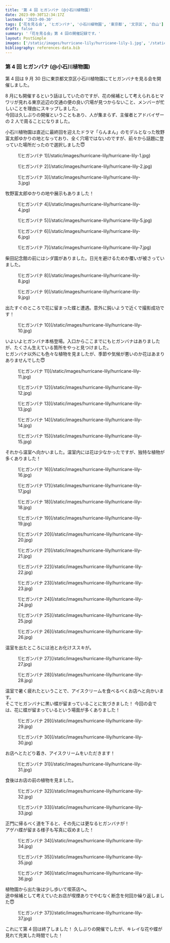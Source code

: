 ```yaml
---
title: '第 4 回 ヒガンバナ (@小石川植物園)'
date: 2023-09-30T12:34:17Z
lastmod: '2023-09-30'
tags: ['花を見る会', 'ヒガンバナ', '小石川植物園', '東京都', '文京区', '白山']
draft: false
summary: '「花を見る会」第 4 回の開催記録です。'
layout: PostSimple
images: ['/static/images/hurricane-lily/hurricane-lily-1.jpg', '/static/images/hurricane-lily/hurricane-lily-2.jpg', '/static/images/hurricane-lily/hurricane-lily-3.jpg', '/static/images/hurricane-lily/hurricane-lily-4.jpg', '/static/images/hurricane-lily/hurricane-lily-5.jpg', '/static/images/hurricane-lily/hurricane-lily-6.jpg', '/static/images/hurricane-lily/hurricane-lily-7.jpg', '/static/images/hurricane-lily/hurricane-lily-8.jpg', '/static/images/hurricane-lily/hurricane-lily-9.jpg', '/static/images/hurricane-lily/hurricane-lily-10.jpg', '/static/images/hurricane-lily/hurricane-lily-11.jpg', '/static/images/hurricane-lily/hurricane-lily-12.jpg', '/static/images/hurricane-lily/hurricane-lily-13.jpg', '/static/images/hurricane-lily/hurricane-lily-14.jpg', '/static/images/hurricane-lily/hurricane-lily-15.jpg', '/static/images/hurricane-lily/hurricane-lily-16.jpg', '/static/images/hurricane-lily/hurricane-lily-17.jpg', '/static/images/hurricane-lily/hurricane-lily-18.jpg', '/static/images/hurricane-lily/hurricane-lily-19.jpg', '/static/images/hurricane-lily/hurricane-lily-20.jpg', '/static/images/hurricane-lily/hurricane-lily-21.jpg', '/static/images/hurricane-lily/hurricane-lily-22.jpg', '/static/images/hurricane-lily/hurricane-lily-23.jpg', '/static/images/hurricane-lily/hurricane-lily-24.jpg', '/static/images/hurricane-lily/hurricane-lily-25.jpg', '/static/images/hurricane-lily/hurricane-lily-26.jpg', '/static/images/hurricane-lily/hurricane-lily-27.jpg', '/static/images/hurricane-lily/hurricane-lily-28.jpg', '/static/images/hurricane-lily/hurricane-lily-29.jpg', '/static/images/hurricane-lily/hurricane-lily-30.jpg', '/static/images/hurricane-lily/hurricane-lily-31.jpg', '/static/images/hurricane-lily/hurricane-lily-32.jpg', '/static/images/hurricane-lily/hurricane-lily-33.jpg', '/static/images/hurricane-lily/hurricane-lily-34.jpg', '/static/images/hurricane-lily/hurricane-lily-35.jpg', '/static/images/hurricane-lily/hurricane-lily-36.jpg', '/static/images/hurricane-lily/hurricane-lily-37.jpg']
bibliography: references-data.bib
---
```


### 第 4 回 ヒガンバナ (@小石川植物園)

第 4 回は 9 月 30 日に東京都文京区小石川植物園にてヒガンバナを見る会を開催しました。

8 月にも開催するという話はしていたのですが、花の候補として考えられるヒマワリが見れる東京近辺の交通の便の良い穴場が見つからないこと、メンバーが忙しいことを理由にスキップしました。<br />
今回は久しぶりの開催ということもあり、人が集まらず、主催者とアドバイザーの 2 人で周ることになりました。

小石川植物園は直近に最終回を迎えたドラマ「らんまん」のモデルとなった牧野富太郎ゆかりの地となっており、全く穴場ではないのですが、前々から話題に登っていた場所だったので選択しました😇 <br />

<div className="-mx-2 flex flex-wrap overflow-hidden xl:-mx-2">
  <figure className="my-1 w-full overflow-hidden px-2 xl:my-1 xl:w-1/2 xl:px-2">
    ![ヒガンバナ 1](/static/images/hurricane-lily/hurricane-lily-1.jpg)
  </figure>
  <figure className="my-1 w-full overflow-hidden px-2 xl:my-1 xl:w-1/2 xl:px-2">
    ![ヒガンバナ 2](/static/images/hurricane-lily/hurricane-lily-2.jpg)
  </figure>
  <figure className="my-1 w-full overflow-hidden px-2 xl:my-1 xl:w-1/2 xl:px-2">
    ![ヒガンバナ 3](/static/images/hurricane-lily/hurricane-lily-3.jpg)
  </figure>
</div>

牧野富太郎ゆかりの地や展示もありました！

<div className="-mx-2 flex flex-wrap overflow-hidden xl:-mx-2">
  <figure className="my-1 w-full overflow-hidden px-2 xl:my-1 xl:w-1/2 xl:px-2">
    ![ヒガンバナ 4](/static/images/hurricane-lily/hurricane-lily-4.jpg)
  </figure>
  <figure className="my-1 w-full overflow-hidden px-2 xl:my-1 xl:w-1/2 xl:px-2">
    ![ヒガンバナ 5](/static/images/hurricane-lily/hurricane-lily-5.jpg)
  </figure>
  <figure className="my-1 w-full overflow-hidden px-2 xl:my-1 xl:w-1/2 xl:px-2">
    ![ヒガンバナ 6](/static/images/hurricane-lily/hurricane-lily-6.jpg)
  </figure>
  <figure className="my-1 w-full overflow-hidden px-2 xl:my-1 xl:w-1/2 xl:px-2">
    ![ヒガンバナ 7](/static/images/hurricane-lily/hurricane-lily-7.jpg)
  </figure>
</div>

柴田記念館の前にはシダ園がありました。日光を避けるためか覆いが被さっていました。

<div className="-mx-2 flex flex-wrap overflow-hidden xl:-mx-2">
  <figure className="my-1 w-full overflow-hidden px-2 xl:my-1 xl:w-1/2 xl:px-2">
    ![ヒガンバナ 8](/static/images/hurricane-lily/hurricane-lily-8.jpg)
  </figure>
  <figure className="my-1 w-full overflow-hidden px-2 xl:my-1 xl:w-1/2 xl:px-2">
    ![ヒガンバナ 9](/static/images/hurricane-lily/hurricane-lily-9.jpg)
  </figure>
</div>

出たすぐのところで花に留まった蝶と遭遇。意外に鈍いようで近くで撮影成功です！

<div className="-mx-2 flex flex-wrap overflow-hidden xl:-mx-2">
  <figure className="my-1 w-full overflow-hidden px-2 xl:my-1 xl:w-1/2 xl:px-2">
    ![ヒガンバナ 10](/static/images/hurricane-lily/hurricane-lily-10.jpg)
  </figure>
</div>

いよいよヒガンバナ本格登場。入口からここまでにもヒガンバナはありましたが、たくさん生えている箇所をやっと見つけました。<br />
ヒガンバナ以外にも色々な植物を見ましたが、季節や気候が悪いのか花はあまりありませんでした😇

<div className="-mx-2 flex flex-wrap overflow-hidden xl:-mx-2">
  <figure className="my-1 w-full overflow-hidden px-2 xl:my-1 xl:w-1/2 xl:px-2">
    ![ヒガンバナ 11](/static/images/hurricane-lily/hurricane-lily-11.jpg)
  </figure>
  <figure className="my-1 w-full overflow-hidden px-2 xl:my-1 xl:w-1/2 xl:px-2">
    ![ヒガンバナ 12](/static/images/hurricane-lily/hurricane-lily-12.jpg)
  </figure>
  <figure className="my-1 w-full overflow-hidden px-2 xl:my-1 xl:w-1/2 xl:px-2">
    ![ヒガンバナ 13](/static/images/hurricane-lily/hurricane-lily-13.jpg)
  </figure>
  <figure className="my-1 w-full overflow-hidden px-2 xl:my-1 xl:w-1/2 xl:px-2">
    ![ヒガンバナ 14](/static/images/hurricane-lily/hurricane-lily-14.jpg)
  </figure>
  <figure className="my-1 w-full overflow-hidden px-2 xl:my-1 xl:w-1/2 xl:px-2">
    ![ヒガンバナ 15](/static/images/hurricane-lily/hurricane-lily-15.jpg)
  </figure>
</div>

それから温室へ向かいました。温室内には花は少なかったですが、独特な植物が多くありました！

<div className="-mx-2 flex flex-wrap overflow-hidden xl:-mx-2">
  <figure className="my-1 w-full overflow-hidden px-2 xl:my-1 xl:w-1/2 xl:px-2">
    ![ヒガンバナ 16](/static/images/hurricane-lily/hurricane-lily-16.jpg)
  </figure>
  <figure className="my-1 w-full overflow-hidden px-2 xl:my-1 xl:w-1/2 xl:px-2">
    ![ヒガンバナ 17](/static/images/hurricane-lily/hurricane-lily-17.jpg)
  </figure>
  <figure className="my-1 w-full overflow-hidden px-2 xl:my-1 xl:w-1/2 xl:px-2">
    ![ヒガンバナ 18](/static/images/hurricane-lily/hurricane-lily-18.jpg)
  </figure>
  <figure className="my-1 w-full overflow-hidden px-2 xl:my-1 xl:w-1/2 xl:px-2">
    ![ヒガンバナ 19](/static/images/hurricane-lily/hurricane-lily-19.jpg)
  </figure>
  <figure className="my-1 w-full overflow-hidden px-2 xl:my-1 xl:w-1/2 xl:px-2">
    ![ヒガンバナ 20](/static/images/hurricane-lily/hurricane-lily-20.jpg)
  </figure>
  <figure className="my-1 w-full overflow-hidden px-2 xl:my-1 xl:w-1/2 xl:px-2">
    ![ヒガンバナ 21](/static/images/hurricane-lily/hurricane-lily-21.jpg)
  </figure>
  <figure className="my-1 w-full overflow-hidden px-2 xl:my-1 xl:w-1/2 xl:px-2">
    ![ヒガンバナ 22](/static/images/hurricane-lily/hurricane-lily-22.jpg)
  </figure>
  <figure className="my-1 w-full overflow-hidden px-2 xl:my-1 xl:w-1/2 xl:px-2">
    ![ヒガンバナ 23](/static/images/hurricane-lily/hurricane-lily-23.jpg)
  </figure>
  <figure className="my-1 w-full overflow-hidden px-2 xl:my-1 xl:w-1/2 xl:px-2">
    ![ヒガンバナ 24](/static/images/hurricane-lily/hurricane-lily-24.jpg)
  </figure>
  <figure className="my-1 w-full overflow-hidden px-2 xl:my-1 xl:w-1/2 xl:px-2">
    ![ヒガンバナ 25](/static/images/hurricane-lily/hurricane-lily-25.jpg)
  </figure>
  <figure className="my-1 w-full overflow-hidden px-2 xl:my-1 xl:w-1/2 xl:px-2">
    ![ヒガンバナ 26](/static/images/hurricane-lily/hurricane-lily-26.jpg)
  </figure>
</div>

温室を出たところには池とお化けススキが。

<div className="-mx-2 flex flex-wrap overflow-hidden xl:-mx-2">
  <figure className="my-1 w-full overflow-hidden px-2 xl:my-1 xl:w-1/2 xl:px-2">
    ![ヒガンバナ 27](/static/images/hurricane-lily/hurricane-lily-27.jpg)
  </figure>
  <figure className="my-1 w-full overflow-hidden px-2 xl:my-1 xl:w-1/2 xl:px-2">
    ![ヒガンバナ 28](/static/images/hurricane-lily/hurricane-lily-28.jpg)
  </figure>
</div>

温室で暑く疲れたということで、アイスクリームを食べるべくお店へと向かいます。<br />
そこでヒガンバナに黒い蝶が留まっていることに気づきました！ 今回の会では、花に蝶が留まっているという場面が多くありました！

<div className="-mx-2 flex flex-wrap overflow-hidden xl:-mx-2">
  <figure className="my-1 w-full overflow-hidden px-2 xl:my-1 xl:w-1/2 xl:px-2">
    ![ヒガンバナ 29](/static/images/hurricane-lily/hurricane-lily-29.jpg)
  </figure>
  <figure className="my-1 w-full overflow-hidden px-2 xl:my-1 xl:w-1/2 xl:px-2">
    ![ヒガンバナ 30](/static/images/hurricane-lily/hurricane-lily-30.jpg)
  </figure>
</div>

お店へとたどり着き、アイスクリームをいただきます！

<div className="-mx-2 flex flex-wrap overflow-hidden xl:-mx-2">
  <figure className="my-1 w-full overflow-hidden px-2 xl:my-1 xl:w-1/2 xl:px-2">
    ![ヒガンバナ 31](/static/images/hurricane-lily/hurricane-lily-31.jpg)
  </figure>
</div>

食後はお店の前の植物を見ました。

<div className="-mx-2 flex flex-wrap overflow-hidden xl:-mx-2">
  <figure className="my-1 w-full overflow-hidden px-2 xl:my-1 xl:w-1/2 xl:px-2">
    ![ヒガンバナ 32](/static/images/hurricane-lily/hurricane-lily-32.jpg)
  </figure>
  <figure className="my-1 w-full overflow-hidden px-2 xl:my-1 xl:w-1/2 xl:px-2">
    ![ヒガンバナ 33](/static/images/hurricane-lily/hurricane-lily-33.jpg)
  </figure>
</div>

正門に帰るべく道を下ると、その先には更なるヒガンバナが！<br />
アゲハ蝶が留まる様子も写真に収めました！

<div className="-mx-2 flex flex-wrap overflow-hidden xl:-mx-2">
  <figure className="my-1 w-full overflow-hidden px-2 xl:my-1 xl:w-1/2 xl:px-2">
    ![ヒガンバナ 34](/static/images/hurricane-lily/hurricane-lily-34.jpg)
  </figure>
  <figure className="my-1 w-full overflow-hidden px-2 xl:my-1 xl:w-1/2 xl:px-2">
    ![ヒガンバナ 35](/static/images/hurricane-lily/hurricane-lily-35.jpg)
  </figure>
  <figure className="my-1 w-full overflow-hidden px-2 xl:my-1 xl:w-1/2 xl:px-2">
    ![ヒガンバナ 36](/static/images/hurricane-lily/hurricane-lily-36.jpg)
  </figure>
</div>

植物園から出た後は少し歩いて喫茶店へ。<br />
途中候補として考えていたお店が喫煙ありでやむなく断念を何回か繰り返しました😇

<div className="-mx-2 flex flex-wrap overflow-hidden xl:-mx-2">
  <figure className="my-1 w-full overflow-hidden px-2 xl:my-1 xl:w-1/2 xl:px-2">
    ![ヒガンバナ 37](/static/images/hurricane-lily/hurricane-lily-37.jpg)
  </figure>
</div>

これにて第 4 回は終了しました！ 久しぶりの開催でしたが、キレイな花や蝶が見れて充実した時間でした！